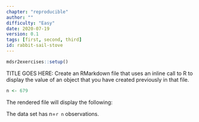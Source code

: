 ```yaml
---
chapter: "reproducible"
author: ""
difficulty: "Easy"
date: 2020-07-19 
version: 0.1
tags: [first, second, third]
id: rabbit-sail-stove
---
```


```r
mdsr2exercises::setup()
```

TITLE GOES HERE: Create an RMarkdown file that uses an inline call to R to display the value of an object that you have created previously in that file.

 <!--begin-answer-->

```r
n <- 679
```

The rendered file will display the following:

The data set has n=`r n` observations.
 <!--end-answer-->


